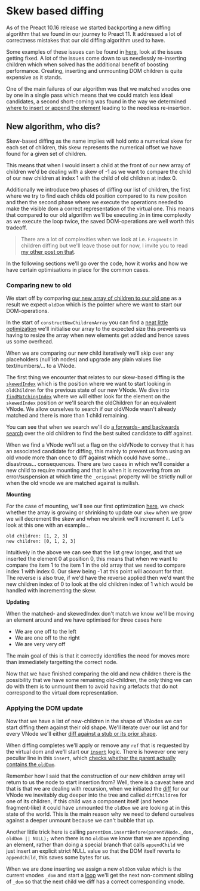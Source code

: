 
<CodeTheme />
<SEO
  title={documentProps.title}
  description={documentProps.description}
  keywords={documentProps.tags}
  image={documentProps.image}
  url={documentProps.path}
/>


# Skew based diffing

As of the Preact 10.16 release we started backporting a new diffing algorithm
that we found in our journey to Preact 11. It addressed a lot of correctness
mistakes that our old diffing algorithm used to have.

Some examples of these issues can be found in [here](https://github.com/preactjs/preact/pull/4010),
look at the issues getting fixed. A lot of the issues come down to us needlessly
re-inserting children which when solved has the additional benefit of boosting performance.
Creating, inserting and unmounting DOM children is quite expensive as it stands.

One of the main failures of our algorithm was that we matched vnodes one by one in a single pass
which means that we could match less ideal candidates, a second short-coming was found in
the way we determined [where to insert or append the element](https://github.com/preactjs/preact/blob/10.15.1/src/diff/children.js#L309-L313)
leading to the needless re-insertion.

## New algorithm, who dis?

Skew-based diffing as the name implies will hold onto a numerical skew for each set of children,
this skew represents the numerical offset we have found for a given set of children.

This means that when I would insert a child at the front of our new array of children we'd be dealing
with a skew of -1 as we want to compare the child of our new children at index 1 with the child of
old children at index 0.

Additionally we introduce two phases of diffing our list of children, the first where we try to find
each childs old position compared to its new positon and then the second phase where we execute
the operations needed to make the visible dom a correct representation of the virtual one.
This means that compared to our old algorithm we'll be executing `2n` in time complexity
as we execute the loop twice, the saved DOM-operations are well worth this tradeoff.

> There are a lot of complexities when we look at i.e. `Fragments` in children diffing
> but we'll leave those out for now, I invite you to read [my other post on that](../fragments-in-vdom/index.mdx).

In the following sections we'll go over the code, how it works and how we have certain optimisations in place for
the common cases.

### Comparing new to old

We start off by comparing [our new array of children to our old one](https://github.com/preactjs/preact/blob/10.26.4/src/diff/children.js#L73-L79)
as a result we expect `oldDom` which is the pointer where we want to start our DOM-operations.

In the start of `constructNewChildrenArray` you can find a [neat little optimization](https://github.com/preactjs/preact/blob/10.26.4/src/diff/children.js#L171)
we'll initialise our array to the expected size this prevents us having to resize the array when new elements get added and hence saves us some overhead.

When we are comparing our new child iteratively we'll skip over any placeholders (null'ish nodes) and upgrade any plain values like text/numbers/... to a VNode.

The first thing we encounter that relates to our skew-based diffing is the [`skewedIndex`](https://github.com/preactjs/preact/blob/10.26.4/src/diff/children.js#L226) which is
the position where we want to start looking in `oldChildren` for the previous state of our new VNode. We dive into [`findMatchingIndex`](https://github.com/preactjs/preact/blob/10.26.4/src/diff/children.js#L233)
where we will either look for the element on the `skewedIndex` position _or_ we'll search the oldChildren for an equivalent VNode. We allow ourselves to search if our oldVNode wasn't already
matched and there is more than 1 child remaining.

You can see that when we search we'll do [a forwards- and backwards search](https://github.com/preactjs/preact/blob/10.26.4/src/diff/children.js#L438-L463) over the old children to find the best suited candidate to diff against.

When we find a VNode we'll set a flag on the oldVNode to convey that it has an associated candidate for diffing, this mainly to prevent us from using an old vnode more than once to diff against which could have some... disastrous...
consequences. There are two cases in which we'll consider a new child to require mounting and that is when it is recovering from an error/suspension at which time the `_original` property will be strictly null or when the old vnode
we are matched against is nullish.

**Mounting**

For the case of mounting, we'll see our first optimization [here](https://github.com/preactjs/preact/blob/10.26.4/src/diff/children.js#L256-L274), we check whether the array is growing or shrinking to update our `skew`
when we grow we will decrement the skew and when we shrink we'll increment it. Let's look at this one with an example...

```
old children: [1, 2, 3]
new children: [0, 1, 2, 3]
```

Intuitively in the above we can see that the list grew longer, and that we inserted the element 0 at position 0, this means that when we want to compare the item 1
to the item 1 in the old array that we need to compare index 1 with index 0. Our skew being -1 at this point will account for that. The reverse is also true, if we'd
have the reverse applied then we'd want the new children index of 0 to look at the old children index of 1 which would be handled with incrementing the skew.

**Updating**

When the matched- and skewedIndex don't match we know we'll be moving an element around and we have optimised for three cases here

- We are one off to the left
- We are one off to the right
- We are very very off

The main goal of this is that it correctly identifies the need for moves more than immediately targetting the correct node.

Now that we have finished comparing the old and new children there is the possibility that we have some remaining old-children, the only thing
we can do with them is to unmount them to avoid having artefacts that do not correspond to the virtual dom representation.

### Applying the DOM update

Now that we have a list of new-children in the shape of VNodes we can start diffing them against their old shape. We'll iterate over our list
and for every VNode we'll either [diff against a stub or its prior shape](https://github.com/preactjs/preact/blob/10.26.4/src/diff/children.js#L87-L91).

When diffing completes we'll apply or remove any `ref` that is requested by the virtual dom and we'll start our [`insert`](https://github.com/preactjs/preact/blob/10.26.4/src/diff/children.js#L131)
logic. There is however one very peculiar line in this `insert`, which [checks whether the parent actually contains the `oldDom`](https://github.com/preactjs/preact/blob/10.26.4/src/diff/children.js#L361).

Remember how I said that the construction of our new children array will return to us the node to start insertion from? Well, there is a caveat here and that is that
we are dealing with recursion, when we initiated the [diff](https://github.com/preactjs/preact/blob/10.26.4/src/diff/children.js#L97) for our VNode we inevitably dug
deeper into the tree and called `diffChildren` for one of its children, if this child was a component itself (and hence fragment-like) it could have unmounted the
`oldDom` we are looking at in this state of the world. This is the main reason why we need to defend ourselves against a deeper unmount because we can't bubble that up.

Another little trick here is calling `parentDom.insertBefore(parentVNode._dom, oldDom || NULL);` when there is no `oldDom` we know that we are appending an element, rather
than doing a special branch that calls `appendChild` we just insert an explicit strict NULL value so that the DOM itself reverts to `appendChild`, this saves some bytes for
us.

When we are done inserting we assign a new `oldDom` value which is the current vnodes `_dom` and start a [loop](https://github.com/preactjs/preact/blob/10.26.4/src/diff/children.js#L368-L370)
we'll get the next non-comment sibling of `_dom` so that the next child we diff has a correct corresponding vnode.
